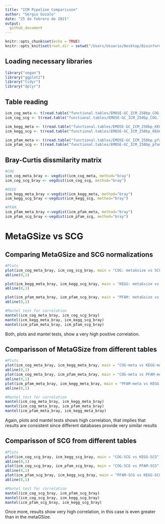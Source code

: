 ```yaml
---
title: "ICM Pipeline Comparisson"
author: "Sergio Gozalo"
date: "25 de febrero de 2021"
output: 
  github_document
---
```


```r
knitr::opts_chunk$set(echo = TRUE)
knitr::opts_knit$set(root.dir = setwd("/Users/Usuario/Desktop/Bioinformatica/Practicas/Practicas/Analysis/"))
```

## Loading necessary libraries

```r
library("vegan")
library("ggplot2")
library("tidyr")
library("dplyr")
```


## Table reading

```r
icm_cog_meta <- t(read.table("functional.tables/EMOSE-GC_ICM_250bp_COG.lengthNorm.metaGsizeNorm.counts.tbl", header = TRUE, sep = "\t", row.names = 1))
icm_cog_scg <- t(read.table("functional.tables/EMOSE-GC_ICM_250bp_COG.lengthNorm.SCGnorm.counts.tbl", header = TRUE, sep = "\t", row.names = 1))

icm_kegg_meta <- t(read.table("functional.tables/EMOSE-GC_ICM_250bp_KEGG.ko.lengthNorm.metaGsizeNorm.counts.tbl", header = TRUE, sep = "\t", row.names = 1))
icm_kegg_scg <- t(read.table("functional.tables/EMOSE-GC_ICM_250bp_KEGG.ko.lengthNorm.SCGnorm.counts.tbl", header = TRUE, sep = "\t", row.names = 1))

icm_pfam_meta <- t(read.table("functional.tables/EMOSE-GC_ICM_250bp_pfam.lengthNorm.metaGsizeNorm.counts.tbl", header = TRUE, sep = "\t", row.names = 1))
icm_pfam_scg <- t(read.table("functional.tables/EMOSE-GC_ICM_250bp_pfam.lengthNorm.SCGnorm.counts.tbl", header = TRUE, sep = "\t", row.names = 1))
```

## Bray-Curtis dissmilarity matrix

```r
#COG
icm_cog_meta_bray <- vegdist(icm_cog_meta, method="bray")
icm_cog_scg_bray <- vegdist(icm_cog_scg, method="bray")

#KEGG
icm_kegg_meta_bray <-vegdist(icm_kegg_meta, method="bray") 
icm_kegg_scg_bray <-vegdist(icm_kegg_scg, method="bray") 

#PFAM
icm_pfam_meta_bray <-vegdist(icm_pfam_meta, method="bray") 
icm_pfam_scg_bray <-vegdist(icm_pfam_scg, method="bray")
```

# MetaGSize vs SCG

## Comparing MetaGSize and SCG normalizations

```r
#Plots
plot(icm_cog_meta_bray, icm_cog_scg_bray, main = "COG: metaGsize vs SCG")
abline(0,1)

plot(icm_kegg_meta_bray, icm_kegg_scg_bray, main = "KEGG: metaGsize vs SCG")
abline(0,1)

plot(icm_pfam_meta_bray, icm_pfam_scg_bray, main = "PFAM: metaGsize vs SCG")
abline(0,1)

#Mantel test for correlation
mantel(icm_cog_meta_bray, icm_cog_scg_bray)
mantel(icm_kegg_meta_bray, icm_kegg_scg_bray)
mantel(icm_pfam_meta_bray, icm_pfam_scg_bray)
```

Both, plots and mantel tests, show a very high positive correlation.

## Comparisson of MetaGSize from different tables

```r
#Plots
plot(icm_cog_meta_bray, icm_kegg_meta_bray, main = "COG-meta vs KEGG-meta")
abline(0,1)
plot(icm_cog_meta_bray, icm_pfam_meta_bray, main = "COG-meta vs PFAM-meta")
abline(0,1)
plot(icm_pfam_meta_bray, icm_kegg_meta_bray, main = "PFAM-meta vs KEGG-meta")
abline(0,1)

#Mantel test for correlation
mantel(icm_cog_meta_bray, icm_kegg_meta_bray)
mantel(icm_cog_meta_bray, icm_pfam_meta_bray)
mantel(icm_pfam_meta_bray, icm_kegg_meta_bray)
```

Again, plots and mantel tests shows high correlation, that implies that results are consistent since different databases provide very similar results

## Comparisson of SCG from different tables

```r
#Plots
plot(icm_cog_scg_bray, icm_kegg_scg_bray, main = "COG-SCG vs KEGG-SCG")
abline(0,1)
plot(icm_cog_scg_bray, icm_pfam_scg_bray, main = "COG-SCG vs PFAM-SCG")
abline(0,1)
plot(icm_pfam_scg_bray, icm_kegg_scg_bray, main = "PFAM-SCG vs KEGG-SCG")
abline(0,1)

#Mantel test for correlation
mantel(icm_cog_scg_bray, icm_pfam_scg_bray)
mantel(icm_cog_scg_bray, icm_kegg_scg_bray)
mantel(icm_pfam_scg_bray, icm_kegg_scg_bray)
```

Once more, results show very high correlation, in this case is even greater than in the metaGSize.